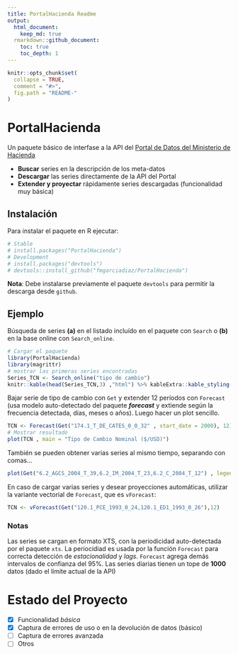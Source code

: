 ```yaml
---
title: PortalHacienda Readme
output: 
  html_document:
    keep_md: true
  rmarkdown::github_document:
    toc: true
    toc_depth: 1
---
```


<!-- README.md is generated from README.Rmd. Please edit that file -->

```r
knitr::opts_chunk$set(
  collapse = TRUE,
  comment = "#>",
  fig.path = "README-"
)
```

# PortalHacienda

Un paquete básico de interfase a la API del [Portal de Datos del Ministerio de Hacienda](https://www.minhacienda.gob.ar/datos/)

- **Buscar** series en la descripción de los meta-datos
- **Descargar** las series directamente de la API del Portal
- **Extender y proyectar** rápidamente series descargadas (funcionalidad muy básica) 


## Instalación

Para instalar el paquete en R ejecutar:

```r
# Stable
# install.packages("PortalHacienda")
# Development
# install.packages("devtools")
# devtools::install_github("fmgarciadiaz/PortalHacienda")
```

**Nota**: Debe instalarse previamente el paquete `devtools` para permitir la descarga desde `github`.

## Ejemplo

Búsqueda de series **(a)** en el listado incluído en el paquete con `Search` o **(b)** en la base online con 
`Search_online`.

```r
# Cargar el paquete
library(PortalHacienda)
library(magrittr)
# mostrar las primeras series encontradas
Series_TCN <- Search_online("tipo de cambio")         
knitr::kable(head(Series_TCN,3) ,"html") %>% kableExtra::kable_styling(font_size = 7)    
```

Bajar serie de tipo de cambio con `Get` y extender 12 períodos con `Forecast` (usa modelo auto-detectado del paquete ***forecast*** y extiende según la frecuencia detectada, días, meses o años). 
Luego hacer un plot sencillo.


```r

TCN <- Forecast(Get("174.1_T_DE_CATES_0_0_32" , start_date = 2000), 12)       
# Mostrar resultado
plot(TCN , main = "Tipo de Cambio Nominal ($/USD)")
```

También se pueden obtener varias series al mismo tiempo, separando con comas...

```r
plot(Get("6.2_AGCS_2004_T_39,6.2_IM_2004_T_23,6.2_C_2004_T_12") , legend.loc = "topleft" , main = "VAB sectorial ($ de 2004)")
```

En caso de cargar varias series y desear proyecciones automáticas, utilizar la
variante vectorial de `Forecast`, que es `vForecast`:

```r
TCN <- vForecast(Get("120.1_PCE_1993_0_24,120.1_ED1_1993_0_26"),12)
```

### Notas
Las series se cargan en formato XTS, con la periodicidad auto-detectada por el paquete `xts`.
La periocidiad es usada por la función `Forecast` para correcta detección de *estacionalidad* y *lags*. `Forecast` agrega demás intervalos de confianza del 95%.
Las series diarias tienen un tope de **1000** datos (dado el límite actual de la API)

# Estado del Proyecto

- [x] Funcionalidad *básica*
- [x] Captura de errores de uso o en la devolución de datos (básico)
- [ ] Captura de errores avanzada
- [ ] Otros
